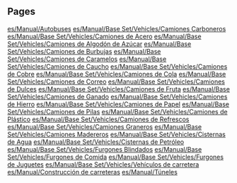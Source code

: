 
== Pages ==
[[es/Manual/Autobuses]]
[[es/Manual/Base Set/Vehicles/Camiones Carboneros]]
[[es/Manual/Base Set/Vehicles/Camiones de Acero]]
[[es/Manual/Base Set/Vehicles/Camiones de Algodón de Azúcar]]
[[es/Manual/Base Set/Vehicles/Camiones de Burbujas]]
[[es/Manual/Base Set/Vehicles/Camiones de Caramelos]]
[[es/Manual/Base Set/Vehicles/Camiones de Caucho]]
[[es/Manual/Base Set/Vehicles/Camiones de Cobre]]
[[es/Manual/Base Set/Vehicles/Camiones de Cola]]
[[es/Manual/Base Set/Vehicles/Camiones de Correo]]
[[es/Manual/Base Set/Vehicles/Camiones de Dulces]]
[[es/Manual/Base Set/Vehicles/Camiones de Fruta]]
[[es/Manual/Base Set/Vehicles/Camiones de Ganado]]
[[es/Manual/Base Set/Vehicles/Camiones de Hierro]]
[[es/Manual/Base Set/Vehicles/Camiones de Papel]]
[[es/Manual/Base Set/Vehicles/Camiones de Pilas]]
[[es/Manual/Base Set/Vehicles/Camiones de Plástico]]
[[es/Manual/Base Set/Vehicles/Camiones de Refrescos]]
[[es/Manual/Base Set/Vehicles/Camiones Graneros]]
[[es/Manual/Base Set/Vehicles/Camiones Madereros]]
[[es/Manual/Base Set/Vehicles/Cisternas de Agua]]
[[es/Manual/Base Set/Vehicles/Cisternas de Petróleo]]
[[es/Manual/Base Set/Vehicles/Furgones Blindados]]
[[es/Manual/Base Set/Vehicles/Furgones de Comida]]
[[es/Manual/Base Set/Vehicles/Furgones de Juguetes]]
[[es/Manual/Base Set/Vehicles/Vehículos de carretera]]
[[es/Manual/Construcción de carreteras]]
[[es/Manual/Túneles]]
